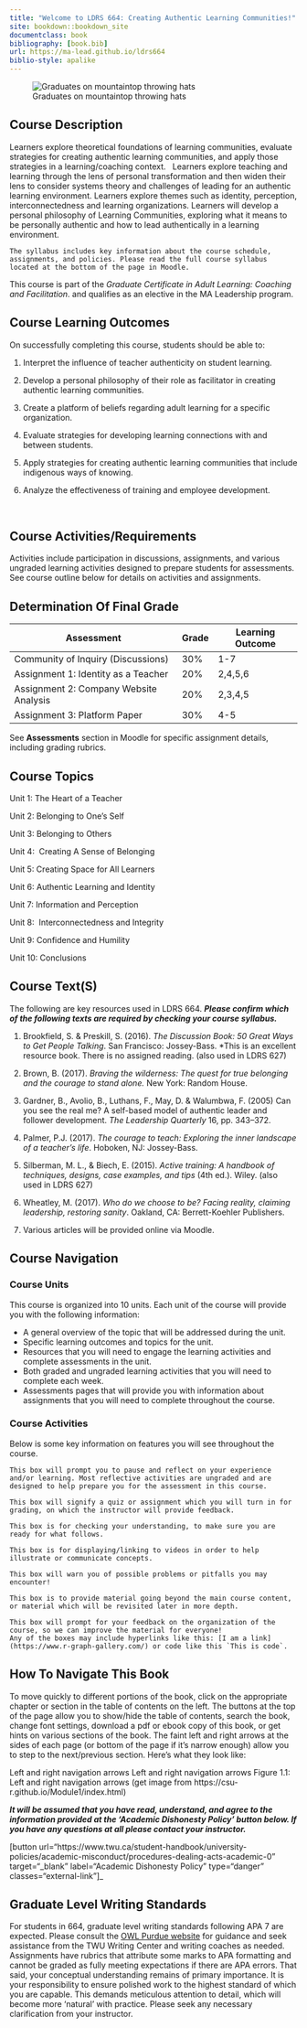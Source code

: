 ```yaml
---
title: "Welcome to LDRS 664: Creating Authentic Learning Communities!"
site: bookdown::bookdown_site
documentclass: book
bibliography: [book.bib]
url: https://ma-lead.github.io/ldrs664
biblio-style: apalike
---
```


![Graduates on mountaintop throwing hats](baim-hanif-pYWuOMhtc6k-unsplash.jpg)


## Course Description{-}

Learners explore theoretical foundations of learning communities, evaluate strategies for creating authentic learning communities, and apply those strategies in a learning/coaching context.   Learners explore teaching and learning through the lens of personal transformation and then widen their lens to consider systems theory and challenges of leading for an authentic learning environment. Learners explore themes such as identity, perception, interconnectedness and learning organizations. Learners will develop a personal philosophy of Learning Communities, exploring what it means to be personally authentic and how to lead authentically in a learning environment. 

```block
The syllabus includes key information about the course schedule, assignments, and policies. Please read the full course syllabus located at the bottom of the page in Moodle.
```
This course is part of the *Graduate Certificate in Adult Learning: Coaching and Facilitation*. and qualifies as an elective in the MA Leadership program.


## Course Learning Outcomes{-}

On successfully completing this course, students should be able to:

1.  Interpret the influence of teacher authenticity on student learning.

2.  Develop a personal philosophy of their role as facilitator in creating authentic learning communities.

3.  Create a platform of beliefs regarding adult learning for a specific organization.

4.  Evaluate strategies for developing learning connections with and between students.

5.  Apply strategies for creating authentic learning communities that include indigenous ways of knowing.

6.  Analyze the effectiveness of training and employee development.

 

## Course Activities/Requirements{-}

Activities include participation in discussions, assignments, and various ungraded learning activities designed to prepare students for assessments.  See course outline below for details on activities and assignments.


## Determination Of Final Grade{-}

| **Assessment**                         | **Grade** | Learning Outcome|
|----------------------------------------|-----------|-----------|
| Community of Inquiry (Discussions)     | 30%       | 1-7 |
| Assignment 1: Identity as a Teacher    | 20%       | 2,4,5,6 |
| Assignment 2: Company Website Analysis | 20%       | 2,3,4,5 |
| Assignment 3: Platform Paper           | 30%       | 4-5 |


See **Assessments** section in Moodle for specific assignment details, including
grading rubrics.


## Course Topics{-}

 Unit 1: The Heart of a Teacher

 Unit 2: Belonging to One’s Self

 Unit 3: Belonging to Others

 Unit 4:  Creating A Sense of Belonging

 Unit 5: Creating Space for All Learners

 Unit 6: Authentic Learning and Identity

 Unit 7: Information and Perception

 Unit 8:  Interconnectedness and Integrity

 Unit 9: Confidence and Humility

 Unit 10: Conclusions  


## Course Text(S){-}
 The following are key resources used in LDRS 664.  ***Please confirm which of the following texts are required by checking your course syllabus.***

 1.  Brookfield, S. & Preskill, S. (2016). *The Discussion Book: 50 Great Ways to Get People Talking*. San Francisco: Jossey-Bass. \*This is an excellent resource book. There is no assigned reading. (also used in LDRS 627)

 1.  Brown, B. (2017). *Braving the wilderness: The quest for true belonging and the courage to stand alone.* New York: Random House.

 1.  Gardner, B., Avolio, B., Luthans, F., May, D. & Walumbwa, F. (2005) Can you see the real me? A self-based model of authentic leader and follower development. *The Leadership Quarterly* 16, pp. 343–372.

 1.  Palmer, P.J. (2017). *The courage to teach: Exploring the inner landscape of a teacher's life*. Hoboken, NJ: Jossey-Bass.

 1.  Silberman, M. L., & Biech, E. (2015). *Active training: A handbook of techniques, designs, case examples, and tips* (4th ed.). Wiley. (also used in LDRS 627)

 1.  Wheatley, M. (2017). *Who do we choose to be? Facing reality, claiming leadership, restoring sanity*. Oakland, CA: Berrett-Koehler Publishers.

 1.  Various articles will be provided online via Moodle.


## Course Navigation{-}


### Course Units{-}
 This course is organized into 10 units. Each unit of the course will provide you with the following information:

 - A general overview of the topic that will be addressed during the unit.
 - Specific learning outcomes and topics for the unit.
 - Resources that you will need to engage the learning activities and complete assessments in the unit.
 - Both graded and ungraded learning activities that you will need to complete each week.
 - Assessments pages that will provide you with information about assignments that you will need to complete throughout the course.

### Course Activities{-}
 Below is some key information on features you will see throughout the course. 

 ```block
 This box will prompt you to pause and reflect on your experience and/or learning. Most reflective activities are ungraded and are designed to help prepare you for the assessment in this course.
 ```

 ```block
 This box will signify a quiz or assignment which you will turn in for grading, on which the instructor will provide feedback.
 ```

 ```block
 This box is for checking your understanding, to make sure you are ready for what follows.
 ```

 ```block
 This box is for displaying/linking to videos in order to help illustrate or communicate concepts.
 ```

 ```block
 This box will warn you of possible problems or pitfalls you may encounter!
 ```

 ```block
 This box is to provide material going beyond the main course content, or material which will be revisited later in more depth.
 ```

 ```block
 This box will prompt for your feedback on the organization of the course, so we can improve the material for everyone!
 Any of the boxes may include hyperlinks like this: [I am a link](https://www.r-graph-gallery.com/) or code like this `This is code`.
 ```


## How To Navigate This Book
 To move quickly to different portions of the book, click on the appropriate chapter or section in the table of contents on the left. The buttons at the top of the page allow you to show/hide the table of contents, search the book, change font settings, download a pdf or ebook copy of this book, or get hints on various sections of the book. The faint left and right arrows at the sides of each page (or bottom of the page if it’s narrow enough) allow you to step to the next/previous section. Here’s what they look like:

 Left and right navigation arrows Left and right navigation arrows
 Figure 1.1: Left and right navigation arrows
 (get image from https://csu-r.github.io/Module1/index.html)


***It will be assumed that you have read, understand, and agree to the information provided at the 'Academic Dishonesty Policy' button below. If you have any questions at all please contact your instructor.***


[button url="https://www.twu.ca/student-handbook/university-policies/academic-misconduct/procedures-dealing-acts-academic-0" target="_blank" label="Academic Dishonesty Policy" type="danger" classes="external-link"]_

## Graduate Level Writing Standards{-}

For students in 664, graduate level writing standards following APA 7 are expected. Please consult the [OWL Purdue website](https://owl.purdue.edu/owl/research_and_citation/apa_style/apa_style_introduction.html) for guidance and seek assistance from the TWU Writing Center and writing coaches as needed. Assignments have rubrics that attribute some marks to APA formatting and cannot be graded as fully meeting expectations if there are APA errors. That said, your conceptual understanding remains of primary importance. It is your responsibility to ensure polished work to the highest standard of which you are capable. This demands meticulous attention to detail, which will become more 'natural' with practice. Please seek any necessary clarification from your instructor.
